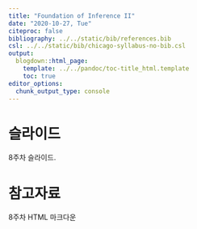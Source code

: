 ---
title: "Foundation of Inference II"
date: "2020-10-27, Tue"
citeproc: false
bibliography: ../../static/bib/references.bib
csl: ../../static/bib/chicago-syllabus-no-bib.csl
output:
  blogdown::html_page:
    template: ../../pandoc/toc-title_html.template
    toc: true
editor_options: 
  chunk_output_type: console
---

# 슬라이드

8주차 슬라이드.

# 참고자료

<i class="fa fa-external-link-square-alt" aria-hidden="true"></i> 8주차 HTML 마크다운